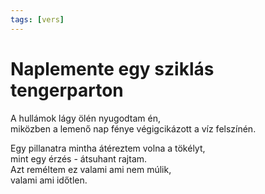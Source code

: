 ```yaml
---
tags: [vers]
---
```


# Naplemente egy sziklás tengerparton

A hullámok lágy ölén nyugodtam én,  
miközben a lemenő nap fénye végigcikázott a víz felszínén.

Egy pillanatra mintha átéreztem volna a tökélyt,  
mint egy érzés - átsuhant rajtam.  
Azt reméltem ez valami ami nem múlik,  
valami ami időtlen.
